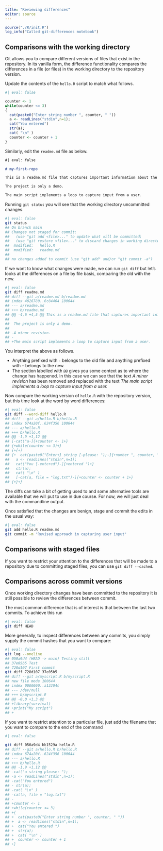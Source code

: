 ```yaml
---
title: "Reviewing differences"
editor: source
---
```



```r
source("./R/init.R")
log_info("Called git-differences notebook")
```

## Comparisons with the working directory

Git allows you to compare different versions of files that exist in the repository.
In its vanilla form, the difference functionality compares the differences in a file (or files) in the working directory to the repository version.

Update the contents of the `hello.R` script to match what follows.

```r
#| eval: false

counter <- 1
while(counter <= 3)
{
  cat(paste0("Enter string number ", counter, " "))
  a <- readLines("stdin",n=1);
  cat("You entered")
  str(a);
  cat( "\n" )
  counter <- counter + 1
}
```

Similarly, edit the `readme.md` file as below.

```md
#| eval: false

# my-first-repo

This is a readme.md file that captures important information about the project.

The project is only a demo.

The main script implements a loop to capture input from a user.
```

Running `git status` you will see that the working directory uncommitted changes

```bash
#| eval: false
git status
## On branch main
## Changes not staged for commit:
##   (use "git add <file>..." to update what will be committed)
##   (use "git restore <file>..." to discard changes in working directory)
## 	modified:   hello.R
## 	modified:   readme.md
## 
## no changes added to commit (use "git add" and/or "git commit -a")
```

If we want to know what changes were made, we can run `git diff` but let's looks at the differences on a file by file basis, comparing the old with the new.

```bash
#| eval: false
git diff readme.md
## diff --git a/readme.md b/readme.md
## index 4826780..6c84404 100644
## --- a/readme.md
## +++ b/readme.md
## @@ -4,6 +4,5 @@ This is a readme.md file that captures important information about the project.
## 
##  The project is only a demo.
## 
## -A minor revision.
## -
## +The main script implements a loop to capture input from a user.
```

You interpret the above as follows.

- Anything prefixed with `-` belongs to the old file and anything prefixed with `+` belongs to the new.
- The section labelled with `@@` gives you some context as to where the change has happened. In this case we can see that the text *A minor revision* has been removed and replaced with the text *The main script implements a loop to capture input from a user.*

Now compare the working version of `hello.R` with the repository version, but this time look at the word by word differences:

```bash
#| eval: false
git diff --word-diff hello.R
## diff --git a/hello.R b/hello.R
## index 674a20f..624f356 100644
## --- a/hello.R
## +++ b/hello.R
## @@ -1,9 +1,12 @@
## [-cat("a-]{+counter <- 1+}
## {+while(counter <= 3)+}
## {+{+}
## {+  cat(paste0("Enter+} string [-please: ");-]{+number ", counter, " "))+}
##   a <- readLines("stdin",n=1);
##   cat("You [-entered")-]{+entered ")+}
##   str(a);
##   cat( "\n" )
##   [-cat(a, file = "log.txt")-]{+counter <- counter + 1+}
## {+}+}
```

The diffs can take a bit of getting used to and some alternative tools are available that we will put to use in due course. 
For now, we will just deal with the commandline output.

Once satisfied that the changes are benign, stage and commit the edits in the usual way:

```bash
#| eval: false
git add hello.R readme.md
git commit -m "Revised approach in capturing user input"
```

## Comparisons with staged files

If you want to restrict your attention to the differences that will be made to a repository due to committing staged files, you can use `git diff --cached`.

## Comparisons across commit versions

Once working directory changes have been committed to the repository it is still possible to review the differences between commit.

The most common difference that is of interest is that between the last two commits.
To achieve this run

```bash
#| eval: false
git diff HEAD
```

More generally, to inspect differences between any commits, you simply supply the commit hashes that you want to compare:

```bash
#| eval: false
git log --oneline
## 050a9d4 (HEAD -> main) Testing still
## 37e05b5 Test
## 728d107 First commit
git diff 728d107 37e05b5
## diff --git a/myscript.R b/myscript.R
## new file mode 100644
## index 0000000..a12204c
## --- /dev/null
## +++ b/myscript.R
## @@ -0,0 +1,3 @@
## +library(survival)
## +print("My script")
## +
```

If you want to restrict attention to a particular file, just add the filename that you want to compare to the end of the command

```bash
#| eval: false

git diff 050a9d4 bb1529a hello.R
## diff --git a/hello.R b/hello.R
## index 674a20f..624f356 100644
## --- a/hello.R
## +++ b/hello.R
## @@ -1,9 +1,12 @@
## -cat("a string please: ");
## -a <- readLines("stdin",n=1);
## -cat("You entered")
## - str(a);
## -cat( "\n" )
## -cat(a, file = "log.txt")
## -
## +counter <- 1
## +while(counter <= 3)
## +{
## +  cat(paste0("Enter string number ", counter, " "))
## +  a <- readLines("stdin",n=1);
## +  cat("You entered ")
## +  str(a);
## +  cat( "\n" )
## +  counter <- counter + 1
## +}
```




